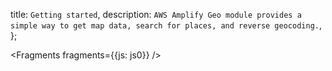   title: `Getting started`,
  description: `AWS Amplify Geo module provides a simple way to get map data, search for places, and reverse geocoding.`,
};


<Fragments fragments={{js: js0}} />
